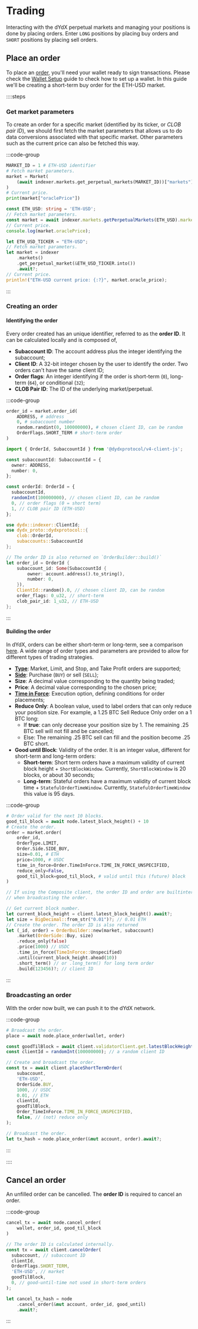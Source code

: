 # Trading

Interacting with the dYdX perpetual markets and managing your positions is done by placing orders. Enter `LONG` positions by placing buy orders and `SHORT` positions by placing sell orders.

## Place an order

To place an [order](/concepts/trading/orders), you'll need your wallet ready to sign transactions. Please check the [Wallet Setup](/interaction/wallet-setup) guide to check how to set up a wallet.
In this guide we'll be creating a short-term buy order for the ETH-USD market.

::::steps

### Get market parameters

To create an order for a specific market (identified by its ticker, or _CLOB pair ID_), we should first fetch the market parameters that allows us to do data conversions associated with that specific market. Other parameters such as the current price can also be fetched this way.

:::code-group

```python [Python]
MARKET_ID = 1 # ETH-USD identifier
# Fetch market parameters.
market = Market(
    (await indexer.markets.get_perpetual_markets(MARKET_ID))["markets"][MARKET_ID]
)
# Current price.
print(market["oraclePrice"])
```

```typescript [TypeScript]
const ETH_USD: string = 'ETH-USD';
// Fetch market parameters.
const market = await indexer.markets.getPerpetualMarkets(ETH_USD).markets[ETH_USD];
// Current price.
console.log(market.oraclePrice);
```

```rust [Rust]
let ETH_USD_TICKER = "ETH-USD";
// Fetch market parameters.
let market = indexer
    .markets()
    .get_perpetual_market(&ETH_USD_TICKER.into())
    .await?;
// Current price.
println!("ETH-USD current price: {:?}", market.oracle_price);
```
:::

### Creating an order


#### Identifying the order

Every order created has an unique identifier, referred to as the __order ID__. It can be calculated locally and is composed of,
- **Subaccount ID**: The account address plus the integer identifying the subaccount;
- **Client ID**: A 32-bit integer chosen by the user to identify the order. Two orders can't have the same client ID;
- **Order flags**: An integer identifying if the order is short-term (`0`), long-term (`64`), or conditional (`32`);
- **CLOB Pair ID**: The ID of the underlying market/perpetual.

:::code-group

```python [Python]
order_id = market.order_id(
    ADDRESS, # address
    0, # subaccount number
    random.randint(0, 100000000), # chosen client ID, can be random
    OrderFlags.SHORT_TERM # short-term order
)
```

```typescript [TypeScript]
import { OrderId, SubaccountId } from '@dydxprotocol/v4-client-js';

const subaccountId: SubaccountId = {
  owner: ADDRESS,
  number: 0,
};

const orderId: OrderId = {
  subaccountId,
  randomInt(100000000), // chosen client ID, can be random
  0, // order flags (0 = short term)
  1, // CLOB pair ID (ETH-USD)
};
```

```rust [Rust]
use dydx::indexer::ClientId;
use dydx_proto::dydxprotocol::{
    clob::OrderId,
    subaccounts::SubaccountId
};

// The order ID is also returned on `OrderBuilder::build()`
let order_id = OrderId {
    subaccount_id: Some(SubaccountId {
        owner: account.address().to_string(),
        number: 0,
    }),
    ClientId::random().0, // chosen client ID, can be random
    order_flags: 0_u32, // short-term
    clob_pair_id: 1_u32, // ETH-USD
};
```
:::

#### Building the order

In dYdX, orders can be either short-term or long-term, see a comparison [here](/concepts/trading/orders).
A wide range of order types and parameters are provided to allow for different types of trading strategies.

- [**Type**](/types/order_type): Market, Limit, and Stop, and Take Profit orders are supported;
- [**Side**](/types/order_side): Purchase (`BUY`) or sell (`SELL`); 
- **Size**: A decimal value corresponding to the quantity being traded;
- **Price**: A decimal value corresponding to the chosen price;
- [**Time in Force**](/types/time_in_force): Execution option, defining conditions for order placements;
- **Reduce Only**: A boolean value, used to label orders that can only reduce your position size. For example, a 1.25 BTC Sell Reduce Only order on a 1 BTC long:
  - If **true**: can only decrease your position size by 1. The remaining .25 BTC sell will not fill and be cancelled;
  - Else: The remaining .25 BTC sell can fill and the position become .25 BTC short.
- **Good until Block**: Validity of the order. It is an integer value, different for short-term and long-term orders:
  - **Short-term**: Short term orders have a maximum validity of current block height + `ShortBlockWindow`. Currently, `ShortBlockWindow` is 20 blocks, or about 30 seconds;
  - **Long-term**: Stateful orders have a maximum validity of current block time + `StatefulOrderTimeWindow`. Currently, `StatefulOrderTimeWindow` this value is 95 days.

:::code-group

```python [Python]
# Order valid for the next 10 blocks.
good_til_block = await node.latest_block_height() + 10
# Create the order.
order = market.order(
    order_id,
    OrderType.LIMIT,
    Order.Side.SIDE_BUY,
    size=0.01, # ETH
    price=1000, # USDC
    time_in_force=Order.TimeInForce.TIME_IN_FORCE_UNSPECIFIED,
    reduce_only=False,
    good_til_block=good_til_block, # valid until this (future) block
)
```

```typescript [TypeScript]
// If using the Composite client, the order ID and order are builtinternally,
// when broadcasting the order.
```

```rust [Rust]
// Get current block number.
let current_block_height = client.latest_block_height().await?;
let size = BigDecimal::from_str("0.01")?; // 0.01 ETH
// Create the order. The order ID is also returned
let (_id, order) = OrderBuilder::new(market, subaccount)
    .market(OrderSide::Buy, size)
    .reduce_only(false)
    .price(1000) // USDC
    .time_in_force(TimeInForce::Unspecified)
    .until(current_block_height.ahead(10))
    .short_term() // or .long_term() for long term order
    .build(123456)?; // client ID
```

:::

### Broadcasting an order

With the order now built, we can push it to the dYdX network.

:::code-group

```python [Python]
# Broadcast the order.
place = await node.place_order(wallet, order)
```

```typescript [TypeScript]
const goodTilBlock = await client.validatorClient.get.latestBlockHeight() + 10; // order valid until this block
const clientId = randomInt(100000000); // a random client ID

// Create and broadcast the order.
const tx = await client.placeShortTermOrder(
    subaccount,
    'ETH-USD',
    OrderSide.BUY,
    1000, // USDC
    0.01, // ETH
    clientId,
    goodTilBlock,
    Order_TimeInForce.TIME_IN_FORCE_UNSPECIFIED,
    false, // (not) reduce only
);
```

```rust [Rust]
// Broadcast the order.
let tx_hash = node.place_order(&mut account, order).await?;
```

:::

::::

## Cancel an order

An unfilled order can be cancelled. The __order ID__ is required to cancel an order.

:::code-group

```python [Python]
cancel_tx = await node.cancel_order(
    wallet, order_id, good_til_block
)
```

```typescript [TypeScript]
// The order ID is calculated internally.
const tx = await client.cancelOrder(
  subaccount, // subaccount ID
  clientId,
  OrderFlags.SHORT_TERM,
  'ETH-USD', // market
  goodTilBlock,
  0, // good-until-time not used in short-term orders
);
```

```rust [Rust]
let cancel_tx_hash = node
    .cancel_order(&mut account, order_id, good_until)
    .await?;
```

:::

